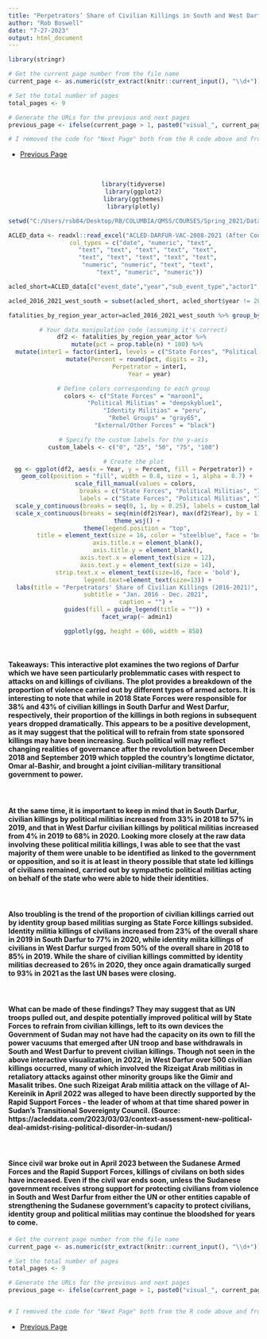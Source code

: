 ```yaml
---
title: "Perpetrators’ Share of Civilian Killings in South and West Darfur - Visual 9"
author: "Rob Boswell"
date: "7-27-2023"
output: html_document
---
```


```r

library(stringr)

# Get the current page number from the file name
current_page <- as.numeric(str_extract(knitr::current_input(), "\\d+"))

# Set the total number of pages
total_pages <- 9

# Generate the URLs for the previous and next pages
previous_page <- ifelse(current_page > 1, paste0("visual_", current_page - 1, "-darfur_violence.html"), NA)

# I removed the code for "Next Page" both from the R code above and from the html code below because this is the last page

```

<ul class="pager">
  <li><a href="`r previous_page`">Previous Page</a></li>
</ul>

<br>

<center>
```R

library(tidyverse)
library(ggplot2)
library(ggthemes)
library(plotly)

setwd("C:/Users/rsb84/Desktop/RB/COLUMBIA/QMSS/COURSES/Spring_2021/Data Visualization/End_project")

ACLED_data <- readxl::read_excel("ACLED-DARFUR-VAC-2008-2021 (After Course Ended-for 2023 Portfolio)-UPDATED VERSION-inter1_numbers_replaced_with_actor_names.xlsx", 
     col_types = c("date", "numeric", "text", 
         "text", "text", "text", "text", "text", 
         "text", "text", "text", "text", "text", 
         "numeric", "numeric", "text", "text", 
         "text", "numeric", "numeric"))

acled_short=ACLED_data[c("event_date","year","sub_event_type","actor1","inter1","admin1","admin2","location","latitude","longitude","attacks","fatalities")]

acled_2016_2021_west_south = subset(acled_short, acled_short$year != 2008 & acled_short$year != 2009 & acled_short$year != 2010 & acled_short$year != 2011 & acled_short$year != 2012 & acled_short$year != 2013 & acled_short$year != 2014 & acled_short$year != 2015 & acled_short$admin1 != 'North Darfur'  & acled_short$admin1 != 'East Darfur' & acled_short$admin1 != 'Central Darfur')

fatalities_by_region_year_actor=acled_2016_2021_west_south %>% group_by(admin1, year, inter1) %>% tally(fatalities)

# Your data manipulation code (assuming it's correct)
df2 <- fatalities_by_region_year_actor %>% 
  mutate(pct = prop.table(n) * 100) %>%
  mutate(inter1 = factor(inter1, levels = c("State Forces", "Political Militias", "Identity Militias", "Rebel Groups", "External/Other Forces"))) %>% #This controls the order of the armed groups on the legend  
  mutate(Percent = round(pct, digits = 2),
         Perpetrator = inter1,
         Year = year)

# Define colors corresponding to each group
colors <- c("State Forces" = "maroon1",
            "Political Militias" = "deepskyblue1",
            "Identity Militias" = "peru",
            "Rebel Groups" = "gray65",
            "External/Other Forces" = "black")

# Specify the custom labels for the y-axis
custom_labels <- c("0", "25", "50", "75", "100")

# Create the plot
gg <- ggplot(df2, aes(x = Year, y = Percent, fill = Perpetrator)) +
  geom_col(position = "fill", width = 0.8, size = 1, alpha = 0.7) +
  scale_fill_manual(values = colors, 
                    breaks = c("State Forces", "Political Militias", "Identity Militias", "Rebel Groups", "External/Other Forces"),
                    labels = c("State Forces", "Political Militias", "Identity Militias", "Rebel Groups", "External/Other Forces")) +
  scale_y_continuous(breaks = seq(0, 1, by = 0.25), labels = custom_labels) +  # Set custom breaks and labels for y-axis
  scale_x_continuous(breaks = seq(min(df2$Year), max(df2$Year), by = 1)) +  # Ensure years are displayed without gaps
  theme_wsj() +
  theme(legend.position = "top",
        title = element_text(size = 16, color = "steelblue", face = 'bold'),
        axis.title.x = element_blank(),
        axis.title.y = element_blank(),
        axis.text.x = element_text(size = 12),
        axis.text.y = element_text(size = 14),
        strip.text.x = element_text(size=16, face = 'bold'),
        legend.text=element_text(size=13)) +
  labs(title = "Perpetrators' Share of Civilian Killings (2016-2021)",
       subtitle = "Jan. 2016 - Dec. 2021",
       caption = "") +
  guides(fill = guide_legend(title = "")) +
  facet_wrap(~ admin1)

ggplotly(gg, height = 600, width = 850)


```
</center>

<br>

#### **Takeaways:** This interactive plot examines the two regions of Darfur which we have seen particularly problemmatic cases with respect to attacks on and killings of civilians. The plot provides a breakdown of the proportion of violence carried out by different types of armed actors. It is interesting to note that while in 2018 State Forces were responsible for 38% and 43% of civilian killings in South Darfur and West Darfur, respectively, their proportion of the killings in both regions in subsequent years dropped dramatically.  This appears to be a positive development, as it may suggest that the political will to refrain from state sponsored killings may have been increasing. Such political will may reflect changing realities of governance after the revolution between December 2018 and September 2019 which toppled the country's longtime dictator, Omar al-Bashir, and brought a joint civilian-military transitional government to power.

<br>

#### At the same time, it is important to keep in mind that in South Darfur, civilian killings by political militias increased from 33% in 2018 to 57% in 2019, and that in West Darfur civilian killings by political militias increased from 4% in 2019 to 68% in 2020. Looking more closely at the raw data involving these political militia killings, I was able to see that the vast majority of them were unable to be identified as linked to the government or opposition, and so it is at least in theory possible that state led killings of civilians remained, carried out by sympathetic political militias acting on behalf of the state who were able to hide their identities.

<br>

#### Also troubling is the trend of the proportion of civilian killings carried out by identity group based militias surging as State Force killings subsided. Identity militia killings of civilians increased from 23% of the overall share in 2019 in South Darfur to 77% in 2020, while identity milita killings of civilians in West Darfur surged from 50% of the overall share in 2018 to 85% in 2019. While the share of civilian killings committed by identity militias decreased to 26% in 2020, they once again dramatically surged to 93% in 2021 as the last UN bases were closing. 

<br>

#### What can be made of these findings? They may suggest that as UN troops pulled out, and despite potentially improved political will by State Forces to refrain from civilian killings, left to its own devices the Government of Sudan may not have had the capacity on its own to fill the power vacuums that emerged after UN troop and base withdrawals in South and West Darfur to prevent civilian killings. Though not seen in the above interactive visualization, in 2022, in West Darfur over 500 civilian killings occurred, many of which involved the Rizeigat Arab militias in retaliatory attacks against other minority groups like the Gimir and Masalit tribes. One such Rizeigat Arab militia attack on the village of Al-Kereinik in April 2022 was alleged to have been directly supported by the Rapid Support Forces - the leader of whom at that time shared power in Sudan's Transitional Sovereignty Council. (Source: https://acleddata.com/2023/03/03/context-assessment-new-political-deal-amidst-rising-political-disorder-in-sudan/)

<br>

#### Since civil war broke out in April 2023 between the Sudanese Armed Forces and the Rapid Support Forces, killings of civilans on both sides have increased. Even if the civil war ends soon, unless the Sudanese government receives strong support for protecting civilians from violence in South and West Darfur from either the UN or other entities capable of strengthening the Sudanese government's capacity to protect civilians, identity group and political militias may continue the bloodshed for years to come.

```r


# Get the current page number from the file name
current_page <- as.numeric(str_extract(knitr::current_input(), "\\d+"))

# Set the total number of pages
total_pages <- 9

# Generate the URLs for the previous and next pages
previous_page <- ifelse(current_page > 1, paste0("visual_", current_page - 1, "-darfur_violence.html"), NA)


# I removed the code for "Next Page" both from the R code above and from the html code below because this is the last page

```

<ul class="pager">
  <li><a href="`r previous_page`">Previous Page</a></li>
</ul>
